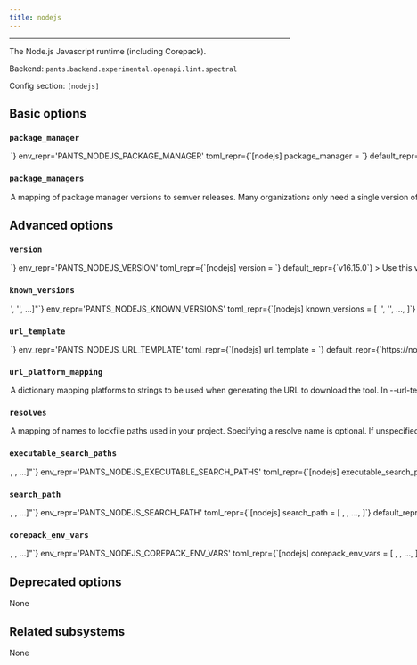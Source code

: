 ```yaml
---
title: nodejs
---
```



---

The Node.js Javascript runtime (including Corepack).

Backend: <span className="color--primary">`pants.backend.experimental.openapi.lint.spectral`</span>

Config section: <span className="color--primary">`[nodejs]`</span>

<span className={styles.options}>

## Basic options

### `package_manager`

<Option
  cli_repr={`--nodejs-package-manager=<str>`}
  env_repr='PANTS_NODEJS_PACKAGE_MANAGER'
  toml_repr={`[nodejs]
package_manager = <str>`}
  default_repr={`npm`}
>

Default Node.js package manager to use.

You can either rely on this default together with the [nodejs].package_managers option, or specify the `package.json#packageManager` tool and version in the package.json of your project.

Specifying conflicting package manager versions within a multi-package workspace is an error.

</Option>

### `package_managers`

<Option
  cli_repr={`--nodejs-package-managers="{'key1': val1, 'key2': val2, ...}"`}
  env_repr='PANTS_NODEJS_PACKAGE_MANAGERS'
  toml_repr={`[nodejs.package_managers]
key1 = val1
key2 = val2
...`}
  default_repr={`{\n  "npm": "8.5.5"\n}`}
>

A mapping of package manager versions to semver releases.

Many organizations only need a single version of a package manager, which is a good default and often the simplest thing to do.

The version download is managed by Corepack. This mapping corresponds to the https://github.com/nodejs/corepack#known-good-releases setting, using the `--activate` flag.

</Option>

## Advanced options

### `version`

<Option
  cli_repr={`--nodejs-version=<str>`}
  env_repr='PANTS_NODEJS_VERSION'
  toml_repr={`[nodejs]
version = <str>`}
  default_repr={`v16.15.0`}
>

Use this version of nodejs.

</Option>

### `known_versions`

<Option
  cli_repr={`--nodejs-known-versions="['<str>', '<str>', ...]"`}
  env_repr='PANTS_NODEJS_KNOWN_VERSIONS'
  toml_repr={`[nodejs]
known_versions = [
    '<str>',
    '<str>',
    ...,
]`}
  default_repr={`[\n  "v16.15.0|macos_arm64|ad8d8fc5330ef47788f509c2af398c8060bb59acbe914070d0df684cd2d8d39b|29126014",\n  "v16.15.0|macos_x86_64|a6bb12bbf979d32137598e49d56d61bcddf8a8596c3442b44a9b3ace58dd4de8|30561503",\n  "v16.15.0|linux_arm64|b4080b86562c5397f32da7a0723b95b1df523cab4c757688a184e3f733a7df56|21403276",\n  "v16.15.0|linux_x86_64|ebdf4dc9d992d19631f0931cca2fc33c6d0d382543639bc6560d31d5060a8372|22031988"\n]`}
>

Known versions to verify downloads against.

Each element is a pipe-separated string of `version|platform|sha256|length` or
`version|platform|sha256|length|url_override`, where:

- `version` is the version string
- `platform` is one of `[linux_arm64,linux_x86_64,macos_arm64,macos_x86_64]`
- `sha256` is the 64-character hex representation of the expected sha256
  digest of the download file, as emitted by `shasum -a 256`
- `length` is the expected length of the download file in bytes, as emitted by
  `wc -c`
- (Optional) `url_override` is a specific url to use instead of the normally
  generated url for this version

E.g., `3.1.2|macos_x86_64|6d0f18cd84b918c7b3edd0203e75569e0c7caecb1367bbbe409b44e28514f5be|42813`.
and `3.1.2|macos_arm64 |aca5c1da0192e2fd46b7b55ab290a92c5f07309e7b0ebf4e45ba95731ae98291|50926|https://example.mac.org/bin/v3.1.2/mac-aarch64-v3.1.2.tgz`.

Values are space-stripped, so pipes can be indented for readability if necessary.

</Option>

### `url_template`

<Option
  cli_repr={`--nodejs-url-template=<str>`}
  env_repr='PANTS_NODEJS_URL_TEMPLATE'
  toml_repr={`[nodejs]
url_template = <str>`}
  default_repr={`https://nodejs.org/dist/{version}/node-{version}-{platform}.tar`}
>

URL to download the tool, either as a single binary file or a compressed file (e.g. zip file). You can change this to point to your own hosted file, e.g. to work with proxies or for access via the filesystem through a `file:$abspath` URL (e.g. `file:/this/is/absolute`, possibly by [templating the buildroot in a config file](https://www.pantsbuild.org/v2.20/docs/options#config-file-entries)).

Use `{version}` to have the value from `--version` substituted, and `{platform}` to have a value from `--url-platform-mapping` substituted in, depending on the current platform. For example, https://github.com/.../protoc-&#123;version&#125;-&#123;platform&#125;.zip.

</Option>

### `url_platform_mapping`

<Option
  cli_repr={`--nodejs-url-platform-mapping="{'key1': val1, 'key2': val2, ...}"`}
  env_repr='PANTS_NODEJS_URL_PLATFORM_MAPPING'
  toml_repr={`[nodejs.url_platform_mapping]
key1 = val1
key2 = val2
...`}
  default_repr={`{\n  "linux_arm64": "linux-arm64",\n  "linux_x86_64": "linux-x64",\n  "macos_arm64": "darwin-arm64",\n  "macos_x86_64": "darwin-x64"\n}`}
>

A dictionary mapping platforms to strings to be used when generating the URL to download the tool.

In `--url-template`, anytime the `{platform}` string is used, Pants will determine the current platform, and substitute `{platform}` with the respective value from your dictionary.

For example, if you define `{"macos_x86_64": "apple-darwin", "linux_x86_64": "unknown-linux"}`, and run Pants on Linux with an intel architecture, then `{platform}` will be substituted in the `--url-template` option with `unknown-linux`.

</Option>

### `resolves`

<Option
  cli_repr={`--nodejs-resolves="{'key1': val1, 'key2': val2, ...}"`}
  env_repr='PANTS_NODEJS_RESOLVES'
  toml_repr={`[nodejs.resolves]
key1 = val1
key2 = val2
...`}
  default_repr={`{}`}
>

A mapping of names to lockfile paths used in your project.

Specifying a resolve name is optional. If unspecified, the default resolve name is calculated by taking the path from the source root to the directory containing the lockfile and replacing &#x27;/&#x27; with &#x27;.&#x27; in that path.

Example: An npm lockfile located at `src/js/package/package-lock.json' will result in a resolve named `js.package`, assuming src/ is a source root.

Run `pants generate-lockfiles` to generate the lockfile(s).

</Option>

### `executable_search_paths`

<Option
  cli_repr={`--nodejs-executable-search-paths="[<binary-paths>, <binary-paths>, ...]"`}
  env_repr='PANTS_NODEJS_EXECUTABLE_SEARCH_PATHS'
  toml_repr={`[nodejs]
executable_search_paths = [
    <binary-paths>,
    <binary-paths>,
    ...,
]`}
  default_repr={`[\n  "<PATH>"\n]`}
  target_field_name='nodejs_executable_search_paths'
>

The PATH value that will be used to find any tools required to run nodejs processes. The special string `"<PATH>"` will expand to the contents of the PATH env var.

</Option>

### `search_path`

<Option
  cli_repr={`--nodejs-search-path="[<binary-paths>, <binary-paths>, ...]"`}
  env_repr='PANTS_NODEJS_SEARCH_PATH'
  toml_repr={`[nodejs]
search_path = [
    <binary-paths>,
    <binary-paths>,
    ...,
]`}
  default_repr={`[\n  "<PATH>"\n]`}
  target_field_name='nodejs_search_path'
>

A list of paths to search for Node.js distributions.

This option is only used if a templated url download specified via [nodejs].known_versions does not contain a version matching the configured [nodejs].version range.

You can specify absolute paths to binaries and/or to directories containing binaries. The order of entries does not matter.

The following special strings are supported:

For all runtime environment types:

- `<PATH>`, the contents of the PATH env var

When the environment is a `local_environment` target:

- `<ASDF>`, all Node.js versions currently configured by ASDF `(asdf shell, ${HOME}/.tool-versions)`, with a fallback to all installed versions
- `<ASDF_LOCAL>`, the ASDF binaries with the version in `BUILD_ROOT/.tool-versions`
- `<NVM>`, all NodeJS versions under $NVM_DIR/versions/node
- `<NVM_LOCAL>`, the nvm installation with the version in BUILD_ROOT/.nvmrc
  Note that the version in the .nvmrc file has to be on the form &#x22;vX.Y.Z&#x22;.

</Option>

### `corepack_env_vars`

<Option
  cli_repr={`--nodejs-corepack-env-vars="[<shell_str>, <shell_str>, ...]"`}
  env_repr='PANTS_NODEJS_COREPACK_ENV_VARS'
  toml_repr={`[nodejs]
corepack_env_vars = [
    <shell_str>,
    <shell_str>,
    ...,
]`}
  default_repr={`[]`}
  target_field_name='nodejs_corepack_env_vars'
>

Environment variables to set for `corepack` invocations.

Entries are either strings in the form `ENV_VAR=value` to set an explicit value; or just `ENV_VAR` to copy the value from Pants&#x27;s own environment.

Review https://github.com/nodejs/corepack#environment-variables for available variables.

</Option>

## Deprecated options

None

## Related subsystems

None

</span>
